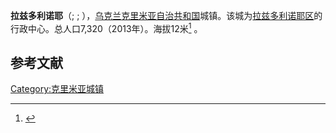 {{Infobox settlement
| name                    = 拉兹多利诺耶
| native_name             = <small>Роздольне — Раздольное</small>
| settlement_type         = 城镇
| image_skyline           = 
| image_caption           = 
| image_flag              =  
| image_shield           = 
| pushpin_map             = Crimea
| pushpin_map1             = 
| pushpin_label_position  =
| pushpin_map_caption     = 在克里米亚的位置
| latd  = 45 |latm  =46 |lats  = 12 |latNS  = N
| longd = 33 |longm = 29 |longs = 17 |longEW = E
| coordinates_display     = inline,title
| subdivision_type        = 国家
| subdivision_name        = 乌克兰/俄罗斯（争议地区）
| subdivision_type1       = 自治共和国
| subdivision_name1       = [[克里米亚|克里米亚]]
| subdivision_type3       = [[区_(乌克兰)|区]]
| subdivision_name3       = [[拉兹多利诺耶区|拉兹多利诺耶区]]
| established_title       = 建镇
| established_date        = 1960年
| unit_pref               = Metric
| area_total_km2          = 4.574
| elevation_m             = 12
| population_total        = 7,320
| population_as_of        = 2013年
| population_density_km2  = auto
| timezone=[[Moscow_Time|MSK]]
| utc_offset=+4
| timezone_DST=
| utc_offset_DST=
| postal_code_type        = 邮编
| postal_code             = 96200
| area_code_type          = 电话区号
| area_code               = +380 6553
| website                 = [http://gska2.rada.gov.ua/pls/z7502/A005?rdat1=21.02.2009&rf7571=801 http://rada.gov.ua/]
| footnotes               =
}}
'''拉兹多利诺耶'''（{{lang-uk|Роздольне}}; {{lang-ru|Раздольное}}; {{lang-crh|Aqşeyh}}），[[乌克兰|乌克兰]][[克里米亚自治共和国|克里米亚自治共和国]]城镇。该城为[[拉兹多利诺耶区|拉兹多利诺耶区]]的行政中心。总人口7,320（2013年）。海拔12米<ref>{{cite web|title=Rozdolne (Crimea, Rozdolne Raion)|url=http://weather.in.ua/en/krym/22543|work=weather.in.ua|accessdate=14 February 2012|language=uk|archive-date=2016-03-04|archive-url=https://web.archive.org/web/20160304204002/http://weather.in.ua/en/krym/22543|dead-url=no}}</ref> 。


==参考文献==
{{reflist}}

[[Category:克里米亚城镇|Category:克里米亚城镇]]